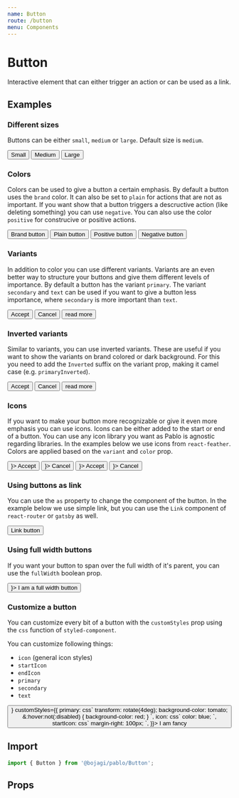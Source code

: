 ```yaml
---
name: Button
route: /button
menu: Components
---
```



# Button

Interactive element that can either trigger an action or can be used as a link.

## Examples

### Different sizes

Buttons can be either `small`, `medium` or `large`. Default size is `medium`.

<Playground>
  <Box mx={-4}>  
    <Button size="small" mx={4}>
      Small
    </Button>
    <Button mx={4}>
      Medium
    </Button>
    <Button size="large" mx={4}>
      Large
    </Button>
  </Box>
</Playground>

### Colors

Colors can be used to give a button a certain emphasis. By default a button uses the `brand` color.
It can also be set to `plain` for actions that are not as important. If you want show that a button
triggers a descructive action (like deleting something) you can use `negative`. 
You can also use the color `positive` for construcive or positive actions.

<Playground>
  <Box mx={-4}>  
    <Button mx={4}>
      Brand button
    </Button>
    <Button color="plain" mx={4}>
      Plain button
    </Button>
    <Button color="positive" mx={4}>
      Positive button
    </Button>
    <Button color="negative" mx={4}>
      Negative button
    </Button>
  </Box>
</Playground>

### Variants

In addition to color you can use different variants. Variants are an even better way to structure your
buttons and give them different levels of importance. By default a button has the variant `primary`.
The variant `secondary` and `text` can be used if you want to give a button less importance, 
where `secondary` is more important than `text`.

<Playground>
  <Box mx={-4}>  
    <Button mx={4}>
      Accept
    </Button>
    <Button variant="secondary" mx={4}>
      Cancel
    </Button>
    <Button variant="text" mx={4}>
      read more
    </Button>
  </Box>
</Playground>

### Inverted variants

Similar to variants, you can use inverted variants. These are useful if you want to show the variants
on brand colored or dark background. For this you need to add the `Inverted` suffix on the variant prop,
making it camel case (e.g. `primaryInverted`).

<Playground>
  <Box borderRadius={4} py={6} px={4}  bgColor="brand.main">  
    <Button variant="primaryInverted" mx={4}>
      Accept
    </Button>
    <Button variant="secondaryInverted" mx={4}>
      Cancel
    </Button>
    <Button variant="textInverted" mx={4}>
      read more
    </Button>
  </Box>
</Playground>

### Icons

If you want to make your button more recognizable or give it even more emphasis you can use icons.
Icons can be either added to the start or end of a button. You can use any icon library you want
as Pablo is agnostic regarding libraries. In the examples below we use icons from `react-feather`.
Colors are applied based on the `variant` and `color` prop.

<Playground>
  <Box display="flex" alignItems="center" mx={-4}>
    <Button mx={4} endIcon={<GitPullRequest size={16} />}>
      Accept
    </Button>
    <Button mx={4} startIcon={<GitPullRequest size={16} />}>
      Cancel
    </Button>
    <Button mx={4} variant="secondary" endIcon={<GitPullRequest size={16} />}>
      Accept
    </Button>
    <Button mx={4} variant="secondary" startIcon={<GitPullRequest size={16} />}>
      Cancel
    </Button>
  </Box>
</Playground>

### Using buttons as link

You can use the `as` property to change the component of the button. 
In the example below we use simple link, but you can use the `Link` component 
of `react-router` or `gatsby` as well.

<Playground>
  <Button as="a" href="https://bojagi.io" target="_blank">
    Link button
  </Button>
</Playground>

### Using full width buttons
If you want your button to span over the full width of it's parent, you can use the `fullWidth` boolean prop.

<Playground>
  <Button fullWidth endIcon={<GitPullRequest size={16} />}>
    I am a full width button
  </Button>
</Playground>

### Customize a button

You can customize every bit of a button with the `customStyles` prop using the `css` function of `styled-component`.

You can customize following things: 

* `icon` (general icon styles)
* `startIcon`
* `endIcon`
* `primary`
* `secondary`
* `text`

<Playground>
  <Box display="flex" justifyContent="center">
    <Button startIcon={<GitPullRequest size={16} />} customStyles={{
      primary: css`
        transform: rotate(4deg);
        background-color: tomato;
        &:hover:not(:disabled) {
          background-color: red;
        }
      `,
      icon: css`
        color: blue;
      `,
      startIcon: css`
        margin-right: 100px;
      `,
    }}>
      I am fancy
    </Button>
  </Box>
</Playground>



## Import

```js
import { Button } from '@bojagi/pablo/Button';
```

## Props
<Props of={Button} />
